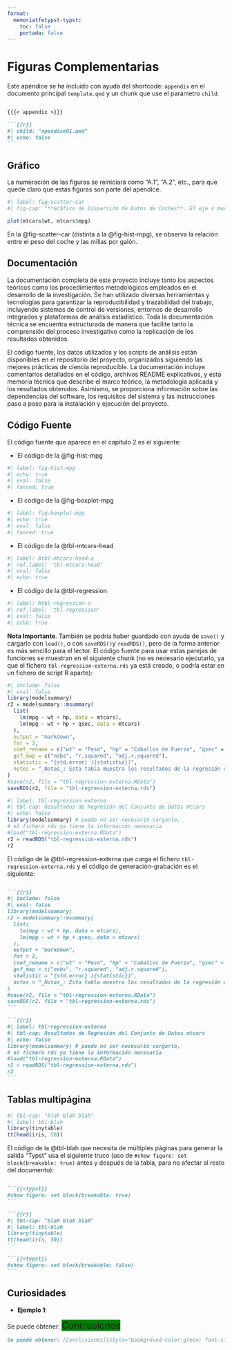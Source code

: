 ```yaml
---
format: 
  memoriatfetypst-typst: 
    toc: false
    portada: false
---
```


# Figuras Complementarias

Este apéndice se ha incluido con ayuda del shortcode: `appendix` en el documento principal `template.qmd` y un chunk que use el parámetro `child`:

````` markdown

{{{< appendix >}}}

```{{r}}
#| child: "apendice01.qmd"
#| echo: false
```


`````

## Gráfico

La numeración de las figuras se reiniciará como "A.1", "A.2", etc., para que quede claro que estas figuras son parte del apéndice.

```r
#| label: fig-scatter-car
#| fig-cap: "**Gráfico de Dispersión de Datos de Coches**. El eje x muestra el peso del coche, y el eje y muestra las millas por galón."

plot(mtcars$wt, mtcars$mpg)
```

En la @fig-scatter-car (distinta a la @fig-hist-mpg), se observa la relación entre el peso del coche y las millas por galón.

## Documentación

La documentación completa de este proyecto incluye tanto los aspectos teóricos como los procedimientos metodológicos empleados en el desarrollo de la investigación. Se han utilizado diversas herramientas y tecnologías para garantizar la reproducibilidad y trazabilidad del trabajo, incluyendo sistemas de control de versiones, entornos de desarrollo integrados y plataformas de análisis estadístico. Toda la documentación técnica se encuentra estructurada de manera que facilite tanto la comprensión del proceso investigativo como la replicación de los resultados obtenidos.

El código fuente, los datos utilizados y los scripts de análisis están disponibles en el repositorio del proyecto, organizados siguiendo las mejores prácticas de ciencia reproducible. La documentación incluye comentarios detallados en el código, archivos README explicativos, y esta memoria técnica que describe el marco teórico, la metodología aplicada y los resultados obtenidos. Asimismo, se proporciona información sobre las dependencias del software, los requisitos del sistema y las instrucciones paso a paso para la instalación y ejecución del proyecto.


## Código Fuente

El código fuente que aparece en el capítulo 2 es el siguiente:

- El código de la @fig-hist-mpg

```r
#| label: fig-hist-mpg
#| echo: true
#| eval: false
#| fanced: true
```


- El código de la @fig-boxplot-mpg


```r
#| label: fig-boxplot-mpg
#| echo: true
#| eval: false
#| fanced: true
```



- El código de la @tbl-mtcars-head

```r
#| label: Atbl-mtcars-head-a
#| ref.label: 'tbl-mtcars-head'
#| eval: false
#| echo: true
```




- El código de la @tbl-regression

```r
#| label: Atbl-regression-a
#| ref.label: 'tbl-regression'
#| eval: false
#| echo: true
```


**Nota Importante**. También se podría haber guardado con ayuda de `save()` y cargarlo con `load()`, o con `saveRDS()`y `readRDS()`, pero de la forma anterior es más sencillo para el lector. El código fuente para usar estas parejas de funciones se muestran en el siguiente chunk (no es necesario ejecutarlo, ya que el fichero `tbl-regression-externa.rds` ya está creado, o podría estar en un fichero de script R aparte):


```r
#| include: false
#| eval: false
library(modelsummary)
r2 = modelsummary::msummary(
  list(
    lm(mpg ~ wt + hp, data = mtcars),
    lm(mpg ~ wt + hp + qsec, data = mtcars)
  ),
  output = "markdown",
  fmt = 2,
  coef_rename = c("wt" = "Peso", "hp" = "Caballos de Fuerza", "qsec" = "Tiempo en 1/4 de Milla"),
  gof_map = c("nobs", "r.squared", "adj.r.squared"),
  statistic = "{std.error} ({statistic})",
  notes = "_Notas_: Esta tabla muestra los resultados de la regresión del conjunto de datos mtcars."
)
#save(r2, file = "tbl-regression-externa.RData")
saveRDS(r2, file = "tbl-regression-externa.rds")
```

```r
#| label: tbl-regression-externa
#| tbl-cap: Resultados de Regresión del Conjunto de Datos mtcars
#| echo: false
library(modelsummary) # puede no ser necesario cargarlo, 
# el fichero rds ya tiene la información necesaria
#load("tbl-regression-externa.RData")
r2 = readRDS("tbl-regression-externa.rds")
r2
```


El código de la @tbl-regression-externa que carga el fichero `tbl-regression-externa.rds` y el código de generación-grabación es el siguiente:

`````markdown

```{{r}}
#| include: false
#| eval: false
library(modelsummary)
r2 = modelsummary::msummary(
  list(
    lm(mpg ~ wt + hp, data = mtcars),
    lm(mpg ~ wt + hp + qsec, data = mtcars)
  ),
  output = "markdown",
  fmt = 2,
  coef_rename = c("wt" = "Peso", "hp" = "Caballos de Fuerza", "qsec" = "Tiempo en 1/4 de Milla"),
  gof_map = c("nobs", "r.squared", "adj.r.squared"),
  statistic = "{std.error} ({statistic})",
  notes = "_Notas_: Esta tabla muestra los resultados de la regresión del conjunto de datos mtcars."
)
#save(r2, file = "tbl-regression-externa.RData")
saveRDS(r2, file = "tbl-regression-externa.rds")
```

```{{r}}
#| label: tbl-regression-externa
#| tbl-cap: Resultados de Regresión del Conjunto de Datos mtcars
#| echo: false
library(modelsummary) # puede no ser necesario cargarlo, 
# el fichero rds ya tiene la información necesaria
#load("tbl-regression-externa.RData")
r2 = readRDS("tbl-regression-externa.rds")
r2
```

`````



## Tablas multipágina



```{=typst}
#show figure: set block(breakable: true)
```

```r
#| tbl-cap: "blah blah blah"
#| label: tbl-blah
library(tinytable)
tt(head(iris, 50))
```

```{=typst}
#show figure: set block(breakable: false)
```

El código de la @tbl-blah que necesita de múltiples páginas para generar la salida "Typst" usa el siguiente truco (uso de `#show figure: set block(breakable: true)` antes y después de la tabla, para no afectar al resto del documento): 


``````markdown

```{{=typst}}
#show figure: set block(breakable: true)
```

```{{r}}
#| tbl-cap: "blah blah blah"
#| label: tbl-blah
library(tinytable)
tt(head(iris, 50))
```

```{{=typst}}
#show figure: set block(breakable: false)
```

``````


## Curiosidades

- **Ejemplo 1**:

Se puede obtener: [Conclusiones]{style="background-color:green; font-size: 16pt"}


```markdown
Se puede obtener: [Conclusiones]{style="background-color:green; font-size: 16pt"}
```

